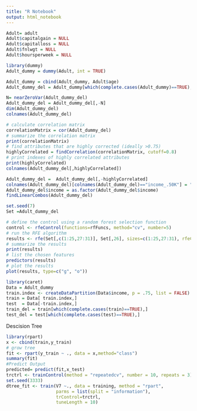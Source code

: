 ```yaml
---
title: "R Notebook"
output: html_notebook
---
```



```r
Adult= adult
Adult$capitalgain = NULL
Adult$capitalloss = NULL
Adult$fnlwgt = NULL
Adult$hoursperweek = NULL

```

```r
library(dummy)
Adult_dummy = dummy(Adult, int = TRUE)

Adult_dummy = cbind(Adult_dummy, Adult$age)
Adult_dummy_del = Adult_dummy[which(complete.cases(Adult_dummy)==TRUE),]
```


```r

N= nearZeroVar(Adult_dummy_del)
Adult_dummy_del = Adult_dummy_del[,-N]
dim(Adult_dummy_del)
colnames(Adult_dummy_del)
```


```r
# calculate correlation matrix
correlationMatrix = cor(Adult_dummy_del)
# summarize the correlation matrix
print(correlationMatrix)
# find attributes that are highly corrected (ideally >0.75)
highlyCorrelated = findCorrelation(correlationMatrix, cutoff=0.8)
# print indexes of highly correlated attributes
print(highlyCorrelated)
colnames(Adult_dummy_del[,highlyCorrelated])
```
```r
Adult_dummy_del =  Adult_dummy_del[,-highlyCorrelated]
colnames(Adult_dummy_del)[colnames(Adult_dummy_del)=="income_.50K"] = "income"
Adult_dummy_del$income = as.factor(Adult_dummy_del$income)
findLinearCombos(Adult_dummy_del)

```

```r
set.seed(7)
Set =Adult_dummy_del

# define the control using a random forest selection function
control <- rfeControl(functions=rfFuncs, method="cv", number=5)
# run the RFE algorithm
results <- rfe(Set[,c(1:25,27:31)], Set[,26], sizes=c(1:25,27:31), rfeControl=control)
# summarize the results
print(results)
# list the chosen features
predictors(results)
# plot the results
plot(results, type=c("g", "o"))

```


```r
library(caret)
Data = Adult_dummy
train.index <- createDataPartition(Data$income, p = .75, list = FALSE)
train = Data[ train.index,]
test  = Data[-train.index,]
train_del = train[which(complete.cases(train)==TRUE),]
test_del = test[which(complete.cases(test)==TRUE),]
```

Descision Tree
```r
library(rpart)
x <- cbind(train,y_train)
# grow tree 
fit <- rpart(y_train ~ ., data = x,method="class")
summary(fit)
#Predict Output 
predicted= predict(fit,x_test)
trctrl <- trainControl(method = "repeatedcv", number = 10, repeats = 3)
set.seed(3333)
dtree_fit <- train(V7 ~., data = training, method = "rpart",
                   parms = list(split = "information"),
                   trControl=trctrl,
                   tuneLength = 10)

```